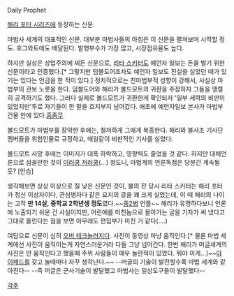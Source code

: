 Daily Prophet

[[해리 포터 시리즈]]에 등장하는 신문.

마법사 세계의 대표적인 신문. 대부분 마법사들의 아침은 이 신문을 펼쳐보며 시작할 정도. 호그와트에도 배달된다. 발행부수가 가장 많고, 시장점유율도 높다. 

하지만 실상은 상업주의에 찌든 신문으로, [[리타 스키터]]도 예언자 일보는 돈을 벌기 위한 신문이라고 인증했다.[* 그렇지만 덤블도어조차도 예언자 일보도 진실을 실었던 때가 있기는 있다는 언급을 한 적이 있다.] 정치적으로는 친마법부적 성향이 강해서, 사실상 마법부의 관보 노릇을 한다. 덤블도어와 해리가 볼드모트의 귀환을 주장하자 그들을 맹렬히 공격하기도 했다. 그러다 실제로 볼드모트가 귀환한게 확인되자 '일부 세력의 비판이 있었지만'투로 자기들이 한 말을 흐지부지 넘어갔다.
애초에 예언자일보 본사가 마법부 건물 안에 있다.[[흠좀무]]

볼드모트가 마법부를 장악한 후에는, 철저하게 그에게 복종한다. 해리와 불사조 기사단 멤버들을 위험인물로 규정하고, 매일같이 비판적인 기사를 실었다.

볼드모트 사망 후에는 이미지가 대폭 하락하고, 영향력도 줄었을 것 같다. 하지만 대체언론으로 삼을만한 것이 [[이러쿵 저러쿵]](...) 정도니, 마법계의 언론독점은 당분간 계속될 듯? [안습]

생각해보면 상상 이상으로 질 낮은 신문인 것이, 불의 잔 당시 리타 스키터는 해리 포터가 정신 이상자이다, 관심병자다 같은 요지의 글을 꽤 크게 실었는데, 이 때 해리의 나이는 고작 '''만 14살, 중학교 2학년생 정도'''였다.~~[[중2병]] 언플~~ 해리가 유명하다보니 언론에 노출되기 쉬운 건 사실이지만, 어린애를 미친놈으로 몰아가는 글을 기자가 써 냈다고 그대로 올린다는 점을 보면 아무래도 편집부가 미친 거 같다(....)

여담으로 신문이 심히 [[오버 테크놀러지]]다. 사진이 동영상 마냥 움직인다.[* 물론 마법 세계에선 사진이 움직이는게 자연스러운거라 다들 그냥 넘어간다. 한번 해리가 머글세계의 사진은 안 움직인다고 했을때 주위 사람들이 매우 놀란적이 있었다. 뭐야 이게...]~~[[아이패드]]를 갖고 놀때마다 자꾸 생각난다.~~ --머글의 기술이 발전할수록 마법 세계와 같아진다-- --즉 머글은 군사기술이 발달했고 마법사는 일상도구들이 발달했다--


[[각주]]
